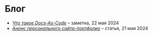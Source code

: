 # Блог

- [*Что такое Docs-As-Code*](#) – заметка, 22 мая 2024
- [*Анонс персонального сайта-портфолио*](#) – статья, 21 мая 2024